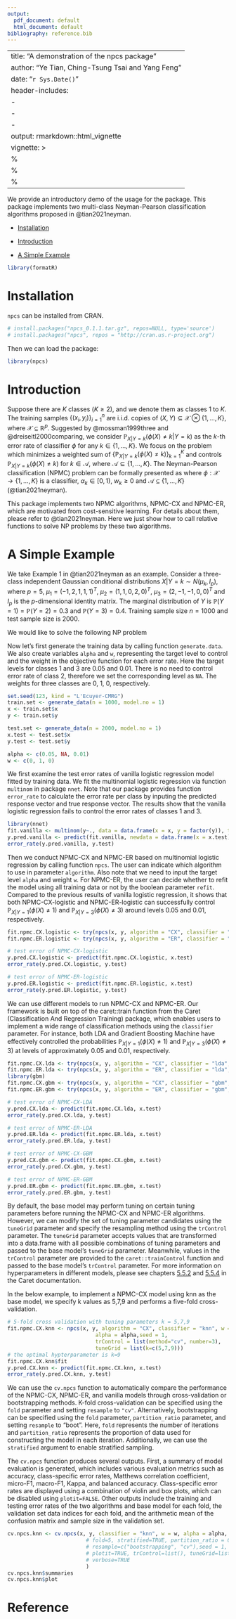 ```yaml
---
output:
  pdf_document: default
  html_document: default
bibliography: reference.bib
---
```

<a id="top"></a>

---
title: "A demonstration of the npcs package"
author: "Ye Tian, Ching-Tsung Tsai and Yang Feng"
date: "`r Sys.Date()`"
header-includes:
   - \usepackage{dsfont}
   - \usepackage{bm}
   - \usepackage[mathscr]{eucal}
output: rmarkdown::html_vignette
vignette: >
  %\VignetteIndexEntry{npcs-demo}
  %\VignetteEngine{knitr::rmarkdown}
  %\VignetteEncoding{UTF-8}
---

We provide an introductory demo of the usage for the \verb+npcs+ package. This package implements two multi-class Neyman-Pearson classification algorithms proposed in @tian2021neyman. 

* [Installation](#install)

* [Introduction](#intro)

* [A Simple Example](#exp)


```r
library(formatR)
```

# Installation{#install}
`npcs` can be installed from CRAN. 
```r
# install.packages("npcs_0.1.1.tar.gz", repos=NULL, type='source')
# install.packages("npcs", repos = "http://cran.us.r-project.org")
```
Then we can load the package:
```r
library(npcs)
```


# Introduction{#intro}
Suppose there are $K$ classes ($K \geq 2$), and we denote them as classes $1$ to $K$. The training samples $\{({x}_i, y_i)\}_{i=1}^n$ are i.i.d. copies of $(X, Y) \subseteq \mathcal{X} \otimes \{1, \ldots, K\}$, where $\mathcal{X} \subseteq \mathbb{R}^p$. Suggested by @mossman1999three and @dreiseitl2000comparing, we consider $\mathbb{P}_{X|Y=k}(\phi(X)\neq k|Y=k)$ as the $k$-th error rate of classifier $\phi$ for any $k \in \{1, \ldots, K\}$. We focus on the problem which minimizes a weighted sum of $\{\mathbb{P}_{X|Y=k}(\phi(X)\neq k)\}_{k=1}^K$ and controls $\mathbb{P}_{X|Y=k}(\phi(X)\neq k)$ for $k \in \mathcal{A}$, where $\mathcal{A} \subseteq \{1, \ldots, K\}$. The Neyman-Pearson \textit{multi-class} classification (NPMC) problem can be formally presented as 
\begin{align}
	&\min_{\phi} \quad J(\phi) = \sum_{k=1}^K w_k \mathbb{P}_{X|Y=k}(\phi(X)\neq k) \\
	&\text{s.t.} \quad \mathbb{P}_{X|Y=k}(\phi(X)\neq k) \leq \alpha_k, \quad k \in \mathcal{A}, \label{eq: NPMC}
\end{align}
where $\phi: \mathcal{X} \rightarrow \{1, \ldots, K\}$ is a classifier, $\alpha_k \in [0, 1)$, $w_k \geq 0$ and $\mathcal{A} \subseteq \{1, \ldots, K\}$ (@tian2021neyman).

This package implements two NPMC algorithms, NPMC-CX and NPMC-ER, which are motivated from cost-sensitive learning. For details about them, please refer to @tian2021neyman. Here we just show how to call relative functions to solve NP problems by these two algorithms.


# A Simple Example{#exp}
We take Example 1 in @tian2021neyman as an example. Consider a three-class independent Gaussian conditional distributions $X|Y=k \sim N({\mu}_k, {I}_p)$, where $p = 5$, ${\mu}_1 = (-1,2,1,1,1)^T$, ${\mu}_2 = (1,1,0,2,0)^T$, ${\mu}_3 = (2,-1,-1,0,0)^T$ and ${I}_p$ is the $p$-dimensional identity matrix. The marginal distribution of $Y$ is $\mathbb{P}(Y=1) = \mathbb{P}(Y=2) = 0.3$ and $\mathbb{P}(Y=3) = 0.4$. Training sample size $n = 1000$ and test sample size is 2000.

We would like to solve the following NP problem
\begin{align}
	&\min_{\phi} \quad  \mathbb{P}_{X|Y=2}(\phi(X)\neq 2) \\
	&\text{s.t.} \quad  \mathbb{P}_{X|Y=1}(\phi(X)\neq 1) \leq 0.05,  \quad  \mathbb{P}_{X|Y=3}(\phi(X)\neq 3) \leq 0.01.
\end{align}

Now let's first generate the training data by calling function `generate.data`. We also create variables `alpha` and `w`, representing the target level to control and the weight in the objective function for each error rate. Here the target levels for classes 1 and 3 are 0.05 and 0.01. There is no need to control error rate of class 2, therefore we set the corresponding level as `NA`. The weights for three classes are 0, 1, 0, respectively.

```r
set.seed(123, kind = "L'Ecuyer-CMRG")
train.set <- generate_data(n = 1000, model.no = 1)
x <- train.set$x
y <- train.set$y

test.set <- generate_data(n = 2000, model.no = 1)
x.test <- test.set$x
y.test <- test.set$y

alpha <- c(0.05, NA, 0.01)
w <- c(0, 1, 0)
```

We first examine the test error rates of vanilla logistic regression model fitted by training data. We fit the multinomial logistic regression via function `multinom` in package `nnet`. Note that our package provides function `error_rate` to calculate the error rate per class by inputing the predicted response vector and true response vector. The results show that the vanilla logistic regression fails to control the error rates of classes 1 and 3.

```r
library(nnet)
fit.vanilla <- multinom(y~., data = data.frame(x = x, y = factor(y)), trace = FALSE)
y.pred.vanilla <- predict(fit.vanilla, newdata = data.frame(x = x.test))
error_rate(y.pred.vanilla, y.test)
```

Then we conduct NPMC-CX and NPMC-ER based on multinomial logistic regression by calling function `npcs`. The user can indicate which algorithm to use in parameter `algorithm`. Also note that we need to input the target level `alpha` and weight `w`. For NPMC-ER, the user can decide whether to refit the model using all training data or not by the boolean parameter `refit`. Compared to the previous results of vanilla logistic regression, it shows that both NPMC-CX-logistic and NPMC-ER-logistic can successfully control $\mathbb{P}_{X|Y=1}(\phi(X)\neq 1)$ and $\mathbb{P}_{X|Y=3}(\phi(X)\neq 3)$ around levels 0.05 and 0.01, respectively.

```r
fit.npmc.CX.logistic <- try(npcs(x, y, algorithm = "CX", classifier = "multinom", w = w, alpha = alpha))
fit.npmc.ER.logistic <- try(npcs(x, y, algorithm = "ER", classifier = "multinom", w = w, alpha = alpha, refit = TRUE))

# test error of NPMC-CX-logistic
y.pred.CX.logistic <- predict(fit.npmc.CX.logistic, x.test)
error_rate(y.pred.CX.logistic, y.test)

# test error of NPMC-ER-logistic
y.pred.ER.logistic <- predict(fit.npmc.ER.logistic, x.test)
error_rate(y.pred.ER.logistic, y.test)
```

We can use different models to run NPMC-CX and NPMC-ER. Our framework is built on top of the caret::train function from the Caret (Classification And Regression Training) package, which enables users to implement a wide range of classification methods using the `classifier` parameter. For instance, both LDA and Gradient Boosting Machine have effectively controlled the probabilities $\mathbb{P}_{X|Y=1}(\phi(X)\neq 1)$ and $\mathbb{P}_{X|Y=3}(\phi(X)\neq 3)$ at levels of approximately 0.05 and 0.01, respectively.

```r
fit.npmc.CX.lda <- try(npcs(x, y, algorithm = "CX", classifier = "lda", w = w, alpha = alpha))
fit.npmc.ER.lda <- try(npcs(x, y, algorithm = "ER", classifier = "lda", w = w, alpha = alpha, refit = TRUE))
library(gbm)
fit.npmc.CX.gbm <- try(npcs(x, y, algorithm = "CX", classifier = "gbm", w = w, alpha = alpha))
fit.npmc.ER.gbm <- try(npcs(x, y, algorithm = "ER", classifier = "gbm", w = w, alpha = alpha, refit = TRUE))

# test error of NPMC-CX-LDA
y.pred.CX.lda <- predict(fit.npmc.CX.lda, x.test)
error_rate(y.pred.CX.lda, y.test)

# test error of NPMC-ER-LDA
y.pred.ER.lda <- predict(fit.npmc.ER.lda, x.test)
error_rate(y.pred.ER.lda, y.test)

# test error of NPMC-CX-GBM
y.pred.CX.gbm <- predict(fit.npmc.CX.gbm, x.test)
error_rate(y.pred.CX.gbm, y.test)

# test error of NPMC-ER-GBM
y.pred.ER.gbm <- predict(fit.npmc.ER.gbm, x.test)
error_rate(y.pred.ER.gbm, y.test)
```

By default, the base model may perform tuning on certain tuning parameters before running the NPMC-CX and NPMC-ER algorithms. However, we can modify the set of tuning parameter candidates using the `tuneGrid` parameter and specify the resampling method using the `trControl` parameter. The `tuneGrid` parameter accepts values that are transformed into a data.frame with all possible combinations of tuning parameters and passed to the base model's `tuneGrid` parameter. Meanwhile, values in the `trControl` parameter are provided to the `caret::trainControl` function and passed to the base model's `trControl` parameter. For more information on hyperparameters in different models, please see chapters [5.5.2](https://topepo.github.io/caret/model-training-and-tuning.html#alternate-tuning-grids) and [5.5.4](https://topepo.github.io/caret/model-training-and-tuning.html#the-traincontrol-function) in the Caret documentation.

In the below example, to implement a NPMC-CX model using knn as the base model, we specify k values as 5,7,9 and performs a five-fold cross-validation.

```r
# 5-fold cross validation with tuning parameters k = 5,7,9
fit.npmc.CX.knn <- npcs(x, y, algorithm = "CX", classifier = "knn", w = w, 
                            alpha = alpha,seed = 1, 
                            trControl = list(method="cv", number=3), 
                            tuneGrid = list(k=c(5,7,9)))
# the optimal hypterparameter is k=9
fit.npmc.CX.knn$fit
y.pred.CX.knn <- predict(fit.npmc.CX.knn, x.test)
error_rate(y.pred.CX.knn, y.test)
```

We can use the `cv.npcs` function to automatically compare the performance of the NPMC-CX, NPMC-ER, and vanilla models through cross-validation or bootstrapping methods. K-fold cross-validation can be specified using the `fold` parameter and setting `resample` to `"cv"`. Alternatively, bootstrapping can be specified using the `fold` parameter, `partition_ratio` parameter, and setting `resample` to "boot". Here, `fold` represents the number of iterations and `partition_ratio` represents the proportion of data used for constructing the model in each iteration. Additionally, we can use the `stratified` argument to enable stratified sampling.

The `cv.npcs` function produces several outputs. First, a summary of model evaluation is generated, which includes various evaluation metrics such as accuracy, class-specific error rates, Matthews correlation coefficient, micro-F1, macro-F1, Kappa, and balanced accuracy. Class-specific error rates are displayed using a combination of violin and box plots, which can be disabled using `plotit=FALSE`. Other outputs include the training and testing error rates of the two algorithms and base model for each fold, the validation set data indices for each fold, and the arithmetic mean of the confusion matrix and sample size in the validation set.

```r
cv.npcs.knn <- cv.npcs(x, y, classifier = "knn", w = w, alpha = alpha,
                         # fold=5, stratified=TRUE, partition_ratio = 0.7
                         # resample=c("bootstrapping", "cv"),seed = 1, 
                         # plotit=TRUE, trControl=list(), tuneGrid=list(), 
                         # verbose=TRUE
                         )
cv.npcs.knn$summaries
cv.npcs.knn$plot
```

# Reference









